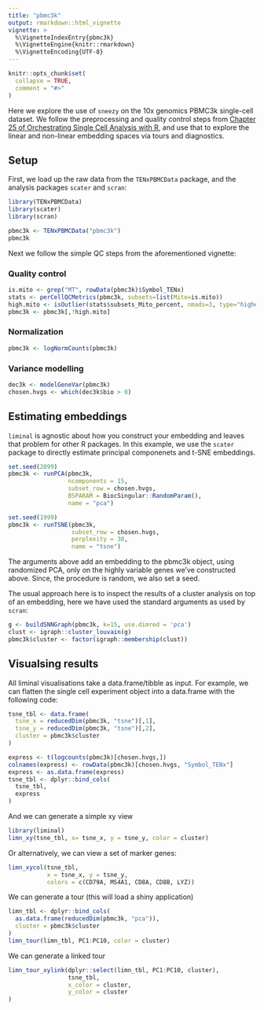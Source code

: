 ```yaml
---
title: "pbmc3k"
output: rmarkdown::html_vignette
vignette: >
  %\VignetteIndexEntry{pbmc3k}
  %\VignetteEngine{knitr::rmarkdown}
  %\VignetteEncoding{UTF-8}
---
```


```r
knitr::opts_chunk$set(
  collapse = TRUE,
  comment = "#>"
)
```

Here we explore the use of `sneezy` on the 10x genomics PBMC3k single-cell
dataset. We follow the preprocessing and quality control steps from
[Chapter 25 of Orchestrating Single Cell Analysis with R](https://osca.bioconductor.org/pbmc-3k-10x-dataset-filtered.html), and
use that to explore the linear and non-linear embedding spaces via tours
and diagnostics.

## Setup

First, we load up the raw data from the `TENxPBMCData` package,
and the analysis packages `scater` and `scran`:

```r
library(TENxPBMCData)
library(scater)
library(scran)

pbmc3k <- TENxPBMCData("pbmc3k")
pbmc3k
```

Next we follow the simple QC steps from the aforementioned vignette:

### Quality control

```r
is.mito <- grep("MT", rowData(pbmc3k)$Symbol_TENx)
stats <- perCellQCMetrics(pbmc3k, subsets=list(Mito=is.mito))
high.mito <- isOutlier(stats$subsets_Mito_percent, nmads=3, type="higher")
pbmc3k <- pbmc3k[,!high.mito]
```

### Normalization

```r
pbmc3k <- logNormCounts(pbmc3k)
```

### Variance modelling

```r
dec3k <- modelGeneVar(pbmc3k)
chosen.hvgs <- which(dec3k$bio > 0)
```


## Estimating embeddings

`liminal` is agnostic about how you construct your embedding and leaves
that problem for other R packages. In this example,
we use the `scater` package to directly estimate principal componenets
and t-SNE embeddings.

```r
set.seed(2099)
pbmc3k <- runPCA(pbmc3k, 
                 ncomponents = 15,
                 subset_row = chosen.hvgs,
                 BSPARAM = BiocSingular::RandomParam(),
                 name = "pca")

set.seed(1999)
pbmc3k <- runTSNE(pbmc3k,
                  subset_row = chosen.hvgs,
                  perplexity = 30,
                  name = "tsne")
```

The arguments above add an embedding to the pbmc3k object,
using randomized PCA, only on the highly variable genes we've constructed 
above. Since, the procedure is random, we also set a seed. 

The usual approach here is to inspect the results of a cluster
analysis on top of an embedding, here we have used the standard arguments
as used by `scran`:

```r
g <- buildSNNGraph(pbmc3k, k=15, use.dimred = 'pca')
clust <- igraph::cluster_louvain(g)
pbmc3k$cluster <- factor(igraph::membership(clust))

```


## Visualsing results

All liminal visualisations take a data.frame/tibble as input.
For example, we can flatten the single cell experiment object into a
data.frame with the following code:

```r
tsne_tbl <- data.frame(
  tsne_x = reducedDim(pbmc3k, "tsne")[,1],
  tsne_y = reducedDim(pbmc3k, "tsne")[,2],
  cluster = pbmc3k$cluster
)

express <- t(logcounts(pbmc3k)[chosen.hvgs,])
colnames(express) <- rowData(pbmc3k)[chosen.hvgs, "Symbol_TENx"]
express <- as.data.frame(express)
tsne_tbl <- dplyr::bind_cols(
  tsne_tbl,
  express
)
```

And we can generate a simple xy view 
```r
library(liminal)
limn_xy(tsne_tbl, x= tsne_x, y = tsne_y, color = cluster)
```

Or alternatively, we can view a set of marker genes:

```r
limn_xycol(tsne_tbl, 
           x = tsne_x, y = tsne_y, 
           colors = c(CD79A, MS4A1, CD8A, CD8B, LYZ))
```

We can generate a tour (this will load a shiny application)

```r
limn_tbl <- dplyr::bind_cols(
  as.data.frame(reducedDim(pbmc3k, "pca")),
  cluster = pbmc3k$cluster
)
limn_tour(limn_tbl, PC1:PC10, color = cluster)
```

We can generate a linked tour 

```r
limn_tour_xylink(dplyr::select(limn_tbl, PC1:PC10, cluster),
                 tsne_tbl,
                 x_color = cluster,
                 y_color = cluster
)
```
